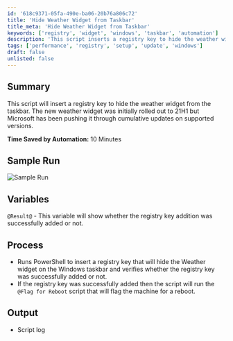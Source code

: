 ```yaml
---
id: '618c9371-05fa-490e-ba06-20b76a806c72'
title: 'Hide Weather Widget from Taskbar'
title_meta: 'Hide Weather Widget from Taskbar'
keywords: ['registry', 'widget', 'windows', 'taskbar', 'automation']
description: 'This script inserts a registry key to hide the weather widget from the Windows taskbar. Initially rolled out in version 21H1, the weather widget has been pushed through cumulative updates on supported versions. The script verifies the successful addition of the registry key and flags the machine for a reboot if successful.'
tags: ['performance', 'registry', 'setup', 'update', 'windows']
draft: false
unlisted: false
---
```

## Summary

This script will insert a registry key to hide the weather widget from the taskbar. The new weather widget was initially rolled out to 21H1 but Microsoft has been pushing it through cumulative updates on supported versions.

**Time Saved by Automation:** 10 Minutes

## Sample Run

![Sample Run](../../../static/img/Hide-Weather-Widget-from-Taskbar/image_1.png)

## Variables

`@Result@` - This variable will show whether the registry key addition was successfully added or not.

## Process

- Runs PowerShell to insert a registry key that will hide the Weather widget on the Windows taskbar and verifies whether the registry key was successfully added or not.
- If the registry key was successfully added then the script will run the `@Flag for Reboot` script that will flag the machine for a reboot.

## Output

- Script log












